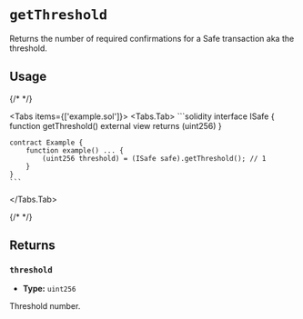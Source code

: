 
# `getThreshold`

Returns the number of required confirmations for a Safe transaction aka the threshold.

## Usage

{/* <!-- vale off --> */}

<Tabs items={['example.sol']}>
  <Tabs.Tab>
    ```solidity
    interface ISafe {
        function getThreshold() external view returns (uint256)
    }

    contract Example {
        function example() ... {
            (uint256 threshold) = (ISafe safe).getThreshold(); // 1
        }
    }
    ```

  </Tabs.Tab>
</Tabs>

{/* <!-- vale on --> */}

## Returns

### `threshold`

- **Type:** `uint256`

Threshold number.
